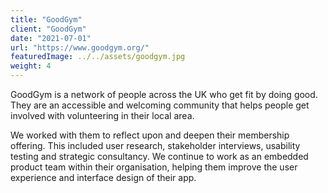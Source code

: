 ```yaml
---
title: "GoodGym"
client: "GoodGym"
date: "2021-07-01"
url: "https://www.goodgym.org/"
featuredImage: ../../assets/goodgym.jpg
weight: 4
---
```


GoodGym is a network of people across the UK who get fit by doing good. They are an accessible and welcoming community that helps people get involved with volunteering in their local area.

We worked with them to reflect upon and deepen their membership offering. This included user research, stakeholder interviews, usability testing and strategic consultancy. We continue to work as an embedded product team within their organisation, helping them improve the user experience and interface design of their app.

